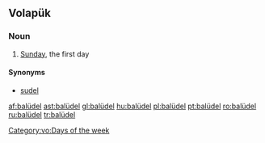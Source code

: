 ==Volapük==

===Noun===
{{head|vo|noun}}

# {{context|archaic|lang=vo}} [[Sunday]], the first day

====Synonyms====
* [[sudel]]

[[Category:vo:Days of the week]]

[[af:balüdel]]
[[ast:balüdel]]
[[gl:balüdel]]
[[hu:balüdel]]
[[pl:balüdel]]
[[pt:balüdel]]
[[ro:balüdel]]
[[ru:balüdel]]
[[tr:balüdel]]